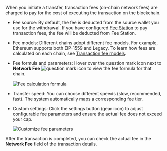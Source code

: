 When you initiate a transfer, transaction fees (on-chain network fees) are charged to pay for the cost of executing the transaction on the blockchain.
- Fee source: By default, the fee is deducted from the source wallet you use for the withdrawal. If you have configured [Fee Station](/en/portal/fee-station/introduction) to pay transaction fees, the fee will be deducted from Fee Station.
- Fee models: Different chains adopt different fee models. For example, Ethereum supports both EIP-1559 and Legacy. To learn how fees are calculated on each chain, see [Transaction fee models](/en/portal/transfers/fee-model).
- Fee formula and parameters: Hover over the question mark icon next to **Network Fee** <img src="/en/images/common/icon_question_circle.svg" className="icon" alt="question mark icon" /> to view the fee formula for that chain.

    <img src="/en/images/transfers/calculation.png" className="screenshot_modal" alt="Fee calculation formula" />

- Transfer speed: You can choose different speeds (slow, recommended, fast). The system automatically maps a corresponding fee tier.
- Custom settings: Click the settings button (gear icon) to adjust configurable fee parameters and ensure the actual fee does not exceed your cap.

    <img src="/en/images/transfers/customize-fees.png" className="screenshot_modal" alt="Customize fee parameters" />

<Info>After the transaction is completed, you can check the actual fee in the **Network Fee** field of the transaction details.</Info>